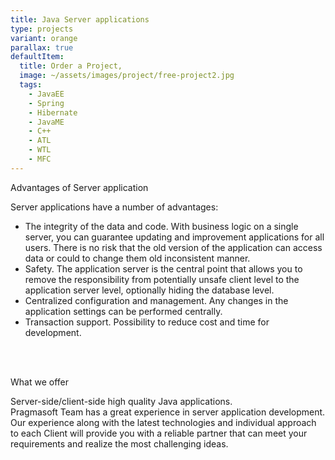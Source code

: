 ```yaml
---
title: Java Server applications
type: projects
variant: orange
parallax: true
defaultItem:
  title: Order a Project,
  image: ~/assets/images/project/free-project2.jpg
  tags: 
    - JavaEE
    - Spring
    - Hibernate
    - JavaME
    - C++
    - ATL
    - WTL
    - MFC
---
```

<p class="uppercase">Advantages of Server application</p>
<p>Server applications have a number of advantages:</p>
<ul class="list-disc px-6">
  <li>The integrity of the data and code. With business logic on a single server, you can guarantee updating and improvement applications for all users. There is no risk that the old version of the application can access data or could to change them old inconsistent manner.</li>
  <li>Safety. The application server is the central point that allows you to remove the responsibility from potentially unsafe client level to the application server level, optionally hiding the database level.</li>
  <li>Centralized configuration and management. Any changes in the application settings can be performed centrally.</li>
  <li>Transaction support. Possibility to reduce cost and time for development.</li>
</ul>
<br /><br />

<p class="uppercase">What we offer</p>
<p>Server-side/client-side high quality Java applications.<br />
Pragmasoft Team has a great experience in server application development. Our experience along with the latest technologies and individual approach to each Сlient will provide you with a reliable partner that can meet your requirements and realize the most challenging ideas.</p>
